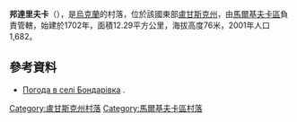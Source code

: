 {{coord|49|23|53|N|39|37|51|E|scale:100000|display=title}}

'''邦達里夫卡'''（{{lang-uk|Бондарівка}}），是[[烏克蘭|烏克蘭]]的村落，位於該國東部[[盧甘斯克州|盧甘斯克州]]，由[[馬爾基夫卡區|馬爾基夫卡區]]負責管轄，始建於1702年，面積12.29平方公里，海拔高度76米，2001年人口1,682。

==參考資料==
* [http://weather.in.ua/ua/lyganskaja/1756 Погода в селі Бондарівка] {{Wayback|url=http://weather.in.ua/ua/lyganskaja/1756 |date=20111220030608 }}.

{{DEFAULTSORT:Бондарівка}}
[[Category:盧甘斯克州村落|Category:盧甘斯克州村落]]
[[Category:馬爾基夫卡區村落|Category:馬爾基夫卡區村落]]


{{Luhansk-geo-stub}}